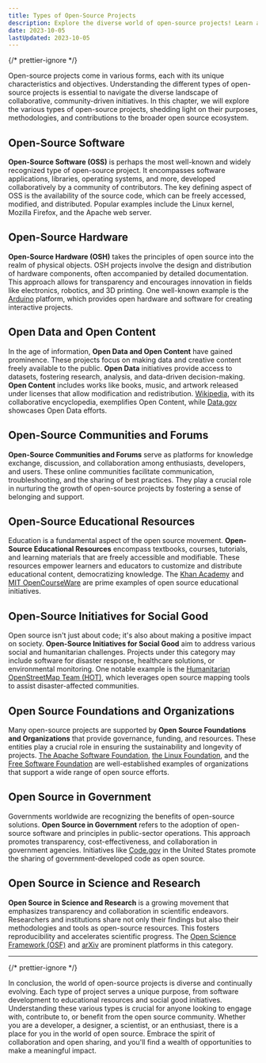 ```yaml
---
title: Types of Open-Source Projects
description: Explore the diverse world of open-source projects! Learn about open-source software, hardware, data, communities, and more in this comprehensive guide. Dive into the heart of collaborative innovation.
date: 2023-10-05
lastUpdated: 2023-10-05
---
```


{/* prettier-ignore */}
<p class="lead">Open-source projects come in various forms, each with its unique characteristics and objectives. Understanding the different types of open-source projects is essential to navigate the diverse landscape of collaborative, community-driven initiatives. In this chapter, we will explore the various types of open-source projects, shedding light on their purposes, methodologies, and contributions to the broader open source ecosystem.</p>

## Open-Source Software

**Open-Source Software (OSS)** is perhaps the most well-known and widely recognized type of open-source project. It encompasses software applications, libraries, operating systems, and more, developed collaboratively by a community of contributors. The key defining aspect of OSS is the availability of the source code, which can be freely accessed, modified, and distributed. Popular examples include the Linux kernel, Mozilla Firefox, and the Apache web server.

## Open-Source Hardware

**Open-Source Hardware (OSH)** takes the principles of open source into the realm of physical objects. OSH projects involve the design and distribution of hardware components, often accompanied by detailed documentation. This approach allows for transparency and encourages innovation in fields like electronics, robotics, and 3D printing. One well-known example is the [Arduino](https://arduino.cc) platform, which provides open hardware and software for creating interactive projects.

## Open Data and Open Content

In the age of information, **Open Data and Open Content** have gained prominence. These projects focus on making data and creative content freely available to the public. **Open Data** initiatives provide access to datasets, fostering research, analysis, and data-driven decision-making. **Open Content** includes works like books, music, and artwork released under licenses that allow modification and redistribution. [Wikipedia](https://wikipedia.org), with its collaborative encyclopedia, exemplifies Open Content, while [Data.gov](https://data.gov) showcases Open Data efforts.

## Open-Source Communities and Forums

**Open-Source Communities and Forums** serve as platforms for knowledge exchange, discussion, and collaboration among enthusiasts, developers, and users. These online communities facilitate communication, troubleshooting, and the sharing of best practices. They play a crucial role in nurturing the growth of open-source projects by fostering a sense of belonging and support.

## Open-Source Educational Resources

Education is a fundamental aspect of the open source movement. **Open-Source Educational Resources** encompass textbooks, courses, tutorials, and learning materials that are freely accessible and modifiable. These resources empower learners and educators to customize and distribute educational content, democratizing knowledge. The [Khan Academy](https://khanacademy.org) and [MIT OpenCourseWare](https://ocw.mit.edu) are prime examples of open source educational initiatives.

## Open-Source Initiatives for Social Good

Open source isn't just about code; it's also about making a positive impact on society. **Open-Source Initiatives for Social Good** aim to address various social and humanitarian challenges. Projects under this category may include software for disaster response, healthcare solutions, or environmental monitoring. One notable example is the [Humanitarian OpenStreetMap Team (HOT)](https://www.hotosm.org), which leverages open source mapping tools to assist disaster-affected communities.

## Open Source Foundations and Organizations

Many open-source projects are supported by **Open Source Foundations and Organizations** that provide governance, funding, and resources. These entities play a crucial role in ensuring the sustainability and longevity of projects. [The Apache Software Foundation](https://apache.org), [the Linux Foundation](https://linuxfoundation.org), and the [Free Software Foundation](https://fsf.org) are well-established examples of organizations that support a wide range of open source efforts.

## Open Source in Government

Governments worldwide are recognizing the benefits of open-source solutions. **Open Source in Government** refers to the adoption of open-source software and principles in public-sector operations. This approach promotes transparency, cost-effectiveness, and collaboration in government agencies. Initiatives like [Code.gov](https://code.gov) in the United States promote the sharing of government-developed code as open source.

## Open Source in Science and Research

**Open Source in Science and Research** is a growing movement that emphasizes transparency and collaboration in scientific endeavors. Researchers and institutions share not only their findings but also their methodologies and tools as open-source resources. This fosters reproducibility and accelerates scientific progress. The [Open Science Framework (OSF)](https://osf.io) and [arXiv](https://arxiv.org) are prominent platforms in this category.

---

{/* prettier-ignore */}
<p class="lead">In conclusion, the world of open-source projects is diverse and continually evolving. Each type of project serves a unique purpose, from software development to educational resources and social good initiatives. Understanding these various types is crucial for anyone looking to engage with, contribute to, or benefit from the open source community. Whether you are a developer, a designer, a scientist, or an enthusiast, there is a place for you in the world of open source. Embrace the spirit of collaboration and open sharing, and you'll find a wealth of opportunities to make a meaningful impact.</p>

